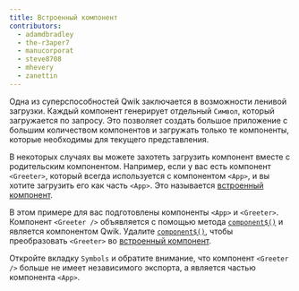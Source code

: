 ```yaml
---
title: Встроенный компонент
contributors:
  - adamdbradley
  - the-r3aper7
  - manucorporat
  - steve8708
  - mhevery
  - zanettin
---
```


Одна из суперспособностей Qwik заключается в возможности ленивой загрузки. Каждый компонент генерирует отдельный `Символ`, который загружается по запросу. Это позволяет создать большое приложение с большим количеством компонентов и загружать только те компоненты, которые необходимы для текущего представления.

В некоторых случаях вы можете захотеть загрузить компонент вместе с родительским компонентом. Например, если у вас есть компонент `<Greeter>`, который всегда используется с компонентом `<App>`, и вы хотите загрузить его как часть `<App>`. Это называется [встроенный компонент](/docs/(qwik)/components/inline-components).

В этом примере для вас подготовлены компоненты `<App>` и `<Greeter>`. Компонент `<Greeter />` объявляется с помощью метода [`component$()`](/docs/(qwik)/components/overview/index.mdx#component) и является компонентом Qwik. Удалите [`component$()`](/docs/(qwik)/components/overview/index.mdx#component), чтобы преобразовать `<Greeter>` во [встроенный компонент](/docs/(qwik)/components/inline-components).

Откройте вкладку `Symbols` и обратите внимание, что компонент `<Greeter />` больше не имеет независимого экспорта, а является частью компонента `<App>`.

